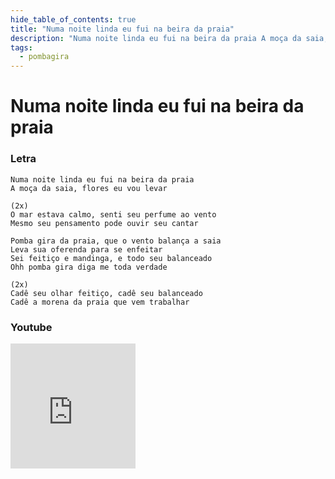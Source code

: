 ```yaml
---
hide_table_of_contents: true
title: "Numa noite linda eu fui na beira da praia"
description: "Numa noite linda eu fui na beira da praia A moça da saia, flores eu vou levar O mar estava calmo, senti seu perfume ao vento Mesmo seu pensamento pode ouvir seu cantar Pomba gira da praia, que o vento balança a saia Leva sua oferenda para se enfeitar Sei feitiço e mandinga, e todo seu balanceado Ohh pomba gira diga me toda verdade Cadê seu olhar feitiço, cadê seu balanceado Cadê a morena da praia que vem trabalhar"
tags:
  - pombagira
---
```


# Numa noite linda eu fui na beira da praia

### Letra

```text
Numa noite linda eu fui na beira da praia
A moça da saia, flores eu vou levar

(2x)
O mar estava calmo, senti seu perfume ao vento
Mesmo seu pensamento pode ouvir seu cantar

Pomba gira da praia, que o vento balança a saia
Leva sua oferenda para se enfeitar
Sei feitiço e mandinga, e todo seu balanceado
Ohh pomba gira diga me toda verdade

(2x)
Cadê seu olhar feitiço, cadê seu balanceado
Cadê a morena da praia que vem trabalhar
```

### Youtube

<iframe
  width="200"
  height="200"
  src="https://www.youtube.com/embed/0WmLGHKSdWo"
  title="YouTube video player"
  frameborder="0"
  allow="accelerometer; autoplay; clipboard-write; encrypted-media; gyroscope; picture-in-picture; web-share"
  referrerpolicy="strict-origin-when-cross-origin"
  allowfullscreen
></iframe>